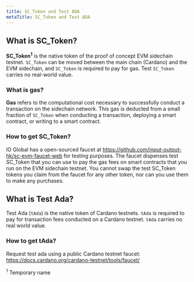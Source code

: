 ```yaml
---
title: SC_Token and Test ADA
metaTitle: SC_Token and Test ADA
---
```


## What is SC_Token?

**SC_Token<sup>1</sup>** is the native token of the proof of concept EVM sidechain testnet. `SC_Token` can be moved between the main chain (Cardano) and the EVM sidechain, and `SC_Token` is required to pay for gas. Test `SC_Token` carries no real-world value.

### What is gas?

**Gas** refers to the computational cost necessary to successfully conduct a transaction on the sidechain network. This gas is deducted from a small fraction of `SC_Token` when conducting a transaction, deploying a smart contract, or writing to a smart contract.

### How to get SC_Token?

IO Global has a open-sourced faucet at https://github.com/input-output-hk/sc-evm-faucet-web for testing purposes. The faucet dispenses test SC_Token that you can use to pay the gas fees on smart contracts that you run on the EVM sidechain testnet. You cannot swap the test SC_Token tokens you claim from the faucet for any other token, nor can you use them to make any purchases. 

## What is Test Ada?

Test Ada (`tAda`) is the native token of Cardano testnets. `tAda` is required to pay for transaction fees conducted on a Cardano testnet. `tAda` carries no real world value.

### How to get tAda? 

Request test ada using a public Cardano testnet faucet: https://docs.cardano.org/cardano-testnet/tools/faucet/
  
<sup>1</sup> Temporary name